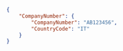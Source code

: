 ```json REST  
{
    "CompanyNumber": {
        "CompanyNumber": "AB123456",
        "CountryCode": "IT"
    }
}  
```
